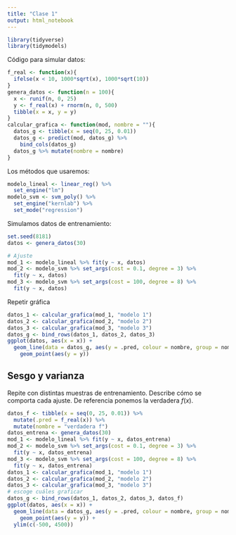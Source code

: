 ```yaml
---
title: "Clase 1"
output: html_notebook
---
```


```r
library(tidyverse)
library(tidymodels)
```

Código para simular datos:

```r
f_real <- function(x){
  ifelse(x < 10, 1000*sqrt(x), 1000*sqrt(10))
}
genera_datos <- function(n = 100){
  x <- runif(n, 0, 25)
  y <- f_real(x) + rnorm(n, 0, 500)
  tibble(x = x, y = y)
}
calcular_grafica <- function(mod, nombre = ""){
  datos_g <- tibble(x = seq(0, 25, 0.01))
  datos_g <- predict(mod, datos_g) %>% 
    bind_cols(datos_g)
  datos_g %>% mutate(nombre = nombre)
}
```

Los métodos que usaremos:

```r
modelo_lineal <- linear_reg() %>% 
  set_engine("lm")
modelo_svm <- svm_poly() %>% 
  set_engine("kernlab") %>% 
  set_mode("regression")
```

Simulamos datos de entrenamiento:

```r
set.seed(8181)
datos <- genera_datos(30)
```


```r
# Ajuste
mod_1 <- modelo_lineal %>% fit(y ~ x, datos)
mod_2 <- modelo_svm %>% set_args(cost = 0.1, degree = 3) %>% 
  fit(y ~ x, datos)
mod_3 <- modelo_svm %>% set_args(cost = 100, degree = 8) %>% 
  fit(y ~ x, datos)
```

Repetir gráfica

```r
datos_1 <- calcular_grafica(mod_1, "modelo 1")
datos_2 <- calcular_grafica(mod_2, "modelo 2")
datos_3 <- calcular_grafica(mod_3, "modelo 3")
datos_g <- bind_rows(datos_1, datos_2, datos_3)
ggplot(datos, aes(x = x)) +
  geom_line(data = datos_g, aes(y = .pred, colour = nombre, group = nombre), size = 1.5) +
    geom_point(aes(y = y)) 
```


## Sesgo y varianza

Repite con distintas muestras de entrenamiento. Describe cómo se comporta cada ajuste.
De referencia ponemos la verdadera $f(x)$.

```r
datos_f <- tibble(x = seq(0, 25, 0.01)) %>% 
  mutate(.pred = f_real(x)) %>% 
  mutate(nombre = "verdadera f")
datos_entrena <- genera_datos(30)
mod_1 <- modelo_lineal %>% fit(y ~ x, datos_entrena)
mod_2 <- modelo_svm %>% set_args(cost = 0.1, degree = 3) %>% 
  fit(y ~ x, datos_entrena)
mod_3 <- modelo_svm %>% set_args(cost = 100, degree = 8) %>% 
  fit(y ~ x, datos_entrena)
datos_1 <- calcular_grafica(mod_1, "modelo 1")
datos_2 <- calcular_grafica(mod_2, "modelo 2")
datos_3 <- calcular_grafica(mod_3, "modelo 3")
# escoge cuáles graficar
datos_g <- bind_rows(datos_1, datos_2, datos_3, datos_f)
ggplot(datos, aes(x = x)) +
  geom_line(data = datos_g, aes(y = .pred, colour = nombre, group = nombre), size = 1.5) +
    geom_point(aes(y = y)) +
  ylim(c(-500, 4500))
```


